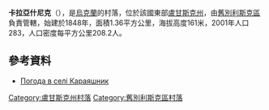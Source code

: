 {{coord|49|22|18|N|39|13|37|E|scale:100000|display=title}}

'''卡拉亞什尼克'''（{{lang-uk|Караяшник}}），是[[烏克蘭|烏克蘭]]的村落，位於該國東部[[盧甘斯克州|盧甘斯克州]]，由[[舊別利斯克區|舊別利斯克區]]負責管轄，始建於1848年，面積1.36平方公里，海拔高度161米，2001年人口283，人口密度每平方公里208.2人。

==參考資料==
* [http://weather.in.ua/ua/lyganskaja/10151 Погода в селі Караяшник] {{Wayback|url=http://weather.in.ua/ua/lyganskaja/10151 |date=20200202174720 }}

{{DEFAULTSORT:Караяшник}}
[[Category:盧甘斯克州村落|Category:盧甘斯克州村落]]
[[Category:舊別利斯克區村落|Category:舊別利斯克區村落]]


{{Luhansk-geo-stub}}